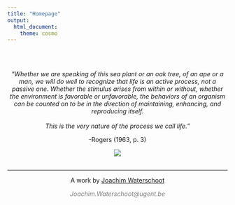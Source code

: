 ```yaml
---
title: "Homepage"
output:
  html_document:
    theme: cosmo
---
```

<br>
<br>

<center>
_"Whether we are speaking of this sea plant or an oak tree, of an ape or a man, we will do well to recognize that life is an active process, not a passive one. Whether the stimulus arises from within or without, whether the environment is favorable or unfavorable, the behaviors of an organism can be counted on to be in the direction of maintaining, enhancing, and reproducing itself._
<br>
<br>
_This is the very nature of the process we call life."_

-Rogers (1963, p. 3)

![](part.png)
</center>

&nbsp;
<hr />
<p style="text-align: center;">A work by <a href="www.ugent.be/dodentocht">Joachim Waterschoot</a></p>
<p style="text-align: center;"><span style="color: #808080;"><em>Joachim.Waterschoot@ugent.be</em></span></p>

<!-- Add icon library -->
<link rel="stylesheet" href="https://cdnjs.cloudflare.com/ajax/libs/font-awesome/4.7.0/css/font-awesome.min.css">

<!-- Add font awesome icons -->
<p style="text-align: center;">
    <a href="https://twitter.com/watjoa" class="fa fa-twitter"></a>
    <a href="https://www.linkedin.com/in/watjoa/" class="fa fa-linkedin"></a>
    <a href="https://github.com/watjoa/" class="fa fa-github"></a>
</p>

&nbsp;

